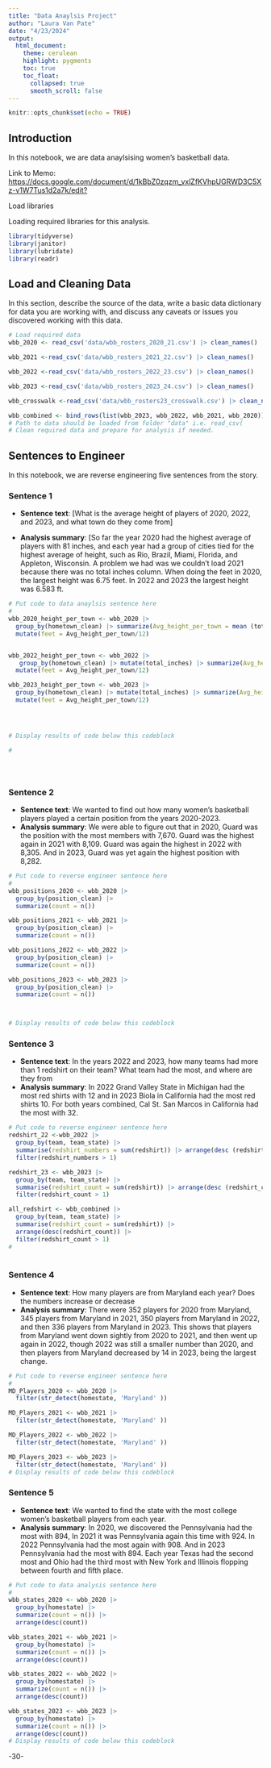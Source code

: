 ```yaml
---
title: "Data Anaylsis Project"
author: "Laura Van Pate"
date: "4/23/2024"
output:
  html_document:
    theme: cerulean
    highlight: pygments
    toc: true
    toc_float:
      collapsed: true
      smooth_scroll: false
---
```


```r
knitr::opts_chunk$set(echo = TRUE)
```

## Introduction

In this notebook, we are data anaylsising women's basketball data.

Link to Memo: [https://docs.google.com/document/d/1kBbZ0zqzm_vxlZfKVhpUGRWD3C5Xz-v1W7Tus1d2a7k/edit?](https://docs.google.com/document/d/1kBbZ0zqzm_vxlZfKVhpUGRWD3C5Xz-v1W7Tus1d2a7k/edit?usp=sharing){.uri}

Load libraries

Loading required libraries for this analysis.

```r

library(tidyverse)
library(janitor)
library(lubridate)
library(readr) 
```

## Load and Cleaning Data

In this section, describe the source of the data, write a basic data dictionary for data you are working with, and discuss any caveats or issues you discovered working with this data.

```r
# Load required data
wbb_2020 <- read_csv('data/wbb_rosters_2020_21.csv') |> clean_names()

wbb_2021 <-read_csv('data/wbb_rosters_2021_22.csv') |> clean_names()

wbb_2022 <-read_csv('data/wbb_rosters_2022_23.csv') |> clean_names()

wbb_2023 <-read_csv('data/wbb_rosters_2023_24.csv') |> clean_names()

wbb_crosswalk <-read_csv('data/wbb_rosters23_crosswalk.csv') |> clean_names()

wbb_combined <- bind_rows(list(wbb_2023, wbb_2022, wbb_2021, wbb_2020))
# Path to data should be loaded from folder "data" i.e. read_csv(
# Clean required data and prepare for analysis if needed. 


```

## Sentences to Engineer

In this notebook, we are reverse engineering five sentences from the story.

### Sentence 1

-   **Sentence text**: [What is the average height of players of 2020, 2022, and 2023, and what town do they come from]

-   **Analysis summary**: [So far the year 2020 had the highest average of players with 81 inches, and each year had a group of cities tied for the highest average of height, such as Rio, Brazil, Miami, Florida, and Appleton, Wisconsin. A problem we had was we couldn't load 2021 because there was no total inches column. When doing the feet in 2020, the largest height was 6.75 feet. In 2022 and 2023 the largest height was 6.583 ft.

```r
# Put code to data anaylsis sentence here
#
wbb_2020_height_per_town <- wbb_2020 |>
  group_by(hometown_clean) |> summarize(Avg_height_per_town = mean (total_inches)) |> arrange(desc(Avg_height_per_town)) |>
  mutate(feet = Avg_height_per_town/12)


wbb_2022_height_per_town <- wbb_2022 |>
   group_by(hometown_clean) |> mutate(total_inches) |> summarize(Avg_height_per_town = mean (total_inches)) |> arrange(desc(Avg_height_per_town)) |>
  mutate(feet = Avg_height_per_town/12)

wbb_2023_height_per_town <- wbb_2023 |>
  group_by(hometown_clean) |> mutate(total_inches) |> summarize(Avg_height_per_town = mean (total_inches)) |> arrange(desc(Avg_height_per_town)) |>
  mutate(feet = Avg_height_per_town/12)




# Display results of code below this codeblock

#





```

### Sentence 2

-   **Sentence text**: We wanted to find out how many women's basketball players played a certain position from the years 2020-2023.
-   **Analysis summary**: We were able to figure out that in 2020, Guard was the position with the most members with 7,670. Guard was the highest again in 2021 with 8,109. Guard was again the highest in 2022 with 8,305. And in 2023, Guard was yet again the highest position with 8,282.

```r
# Put code to reverse engineer sentence here
#
wbb_positions_2020 <- wbb_2020 |>
  group_by(position_clean) |>
  summarize(count = n())

wbb_positions_2021 <- wbb_2021 |>
  group_by(position_clean) |>
  summarize(count = n())

wbb_positions_2022 <- wbb_2022 |>
  group_by(position_clean) |>
  summarize(count = n())

wbb_positions_2023 <- wbb_2023 |>
  group_by(position_clean) |>
  summarize(count = n())



# Display results of code below this codeblock

```

### Sentence 3

-   **Sentence text**: In the years 2022 and 2023, how many teams had more than 1 redshirt on their team? What team had the most, and where are they from
-   **Analysis summary**: In 2022 Grand Valley State in Michigan had the most red shirts with 12 and in 2023 Biola in California had the most red shirts 10. For both years combined, Cal St. San Marcos in California had the most with 32.

```r
# Put code to reverse engineer sentence here
redshirt_22 <-wbb_2022 |>
  group_by(team, team_state) |>
  summarise(redshirt_numbers = sum(redshirt)) |> arrange(desc (redshirt_numbers)) |>
  filter(redshirt_numbers > 1)

redshirt_23 <- wbb_2023 |>
  group_by(team, team_state) |>
  summarise(redshirt_count = sum(redshirt)) |> arrange(desc (redshirt_count)) |>
  filter(redshirt_count > 1) 

all_redshirt <- wbb_combined |>
  group_by(team, team_state) |>
  summarise(redshirt_count = sum(redshirt)) |>
  arrange(desc(redshirt_count)) |>
  filter(redshirt_count > 1)
#
 
```

### Sentence 4

-   **Sentence text**: How many players are from Maryland each year? Does the numbers increase or decrease
-   **Analysis summary**: There were 352 players for 2020 from Maryland, 345 players from Maryland in 2021, 350 players from Maryland in 2022, and then 336 players from Maryland in 2023. This shows that players from Maryland went down sightly from 2020 to 2021, and then went up again in 2022, though 2022 was still a smaller number than 2020, and then players from Maryland decreased by 14 in 2023, being the largest change.

```r
# Put code to reverse engineer sentence here
#
MD_Players_2020 <- wbb_2020 |>
  filter(str_detect(homestate, 'Maryland' ))

MD_Players_2021 <- wbb_2021 |>
  filter(str_detect(homestate, 'Maryland' ))

MD_Players_2022 <- wbb_2022 |>
  filter(str_detect(homestate, 'Maryland' ))

MD_Players_2023 <- wbb_2023 |>
  filter(str_detect(homestate, 'Maryland' ))
# Display results of code below this codeblock

```

### Sentence 5

-   **Sentence text**: We wanted to find the state with the most college women's basketball players from each year.
-   **Analysis summary**: In 2020, we discovered the Pennsylvania had the most with 894, In 2021 it was Pennsylvania again this time with 924. In 2022 Pennsylvania had the most again with 908. And in 2023 Pennsylvania had the most with 894. Each year Texas had the second most and Ohio had the third most with New York and Illinois flopping between fourth and fifth place.

```r
# Put code to data analysis sentence here
#
wbb_states_2020 <- wbb_2020 |>
  group_by(homestate) |>
  summarize(count = n()) |>
  arrange(desc(count))

wbb_states_2021 <- wbb_2021 |>
  group_by(homestate) |>
  summarize(count = n()) |>
  arrange(desc(count))

wbb_states_2022 <- wbb_2022 |>
  group_by(homestate) |>
  summarize(count = n()) |>
  arrange(desc(count))

wbb_states_2023 <- wbb_2023 |>
  group_by(homestate) |>
  summarize(count = n()) |>
  arrange(desc(count))
# Display results of code below this codeblock

```

-30-
